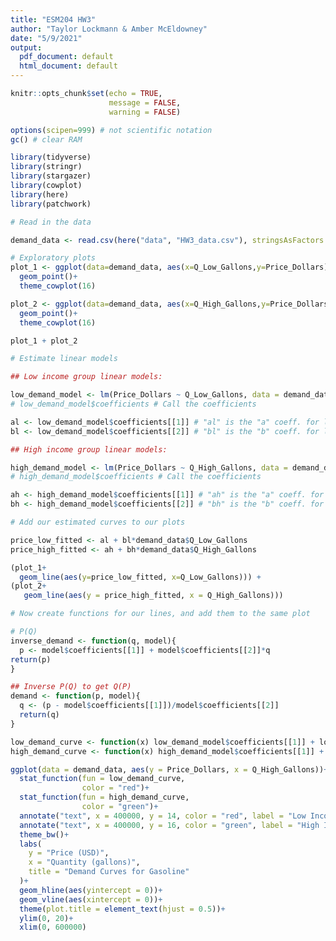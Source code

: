 ```yaml
---
title: "ESM204 HW3"
author: "Taylor Lockmann & Amber McEldowney"
date: "5/9/2021"
output:
  pdf_document: default
  html_document: default
---
```


```r
knitr::opts_chunk$set(echo = TRUE,
                      message = FALSE,
                      warning = FALSE)

options(scipen=999) # not scientific notation
gc() # clear RAM

library(tidyverse)
library(stringr)
library(stargazer)
library(cowplot)
library(here)
library(patchwork)
```

```r
# Read in the data

demand_data <- read.csv(here("data", "HW3_data.csv"), stringsAsFactors = F)

# Exploratory plots
plot_1 <- ggplot(data=demand_data, aes(x=Q_Low_Gallons,y=Price_Dollars))+
  geom_point()+
  theme_cowplot(16)

plot_2 <- ggplot(data=demand_data, aes(x=Q_High_Gallons,y=Price_Dollars))+
  geom_point()+
  theme_cowplot(16)

plot_1 + plot_2
```

```r
# Estimate linear models

## Low income group linear models:

low_demand_model <- lm(Price_Dollars ~ Q_Low_Gallons, data = demand_data)
# low_demand_model$coefficients # Call the coefficients

al <- low_demand_model$coefficients[[1]] # "al" is the "a" coeff. for low demand
bl <- low_demand_model$coefficients[[2]] # "bl" is the "b" coeff. for low demand

## High income group linear models:

high_demand_model <- lm(Price_Dollars ~ Q_High_Gallons, data = demand_data)
# high_demand_model$coefficients # Call the coefficients

ah <- high_demand_model$coefficients[[1]] # "ah" is the "a" coeff. for high demand
bh <- high_demand_model$coefficients[[2]] # "bh" is the "b" coeff. for high demand
```

```r
# Add our estimated curves to our plots

price_low_fitted <- al + bl*demand_data$Q_Low_Gallons
price_high_fitted <- ah + bh*demand_data$Q_High_Gallons

(plot_1+
  geom_line(aes(y=price_low_fitted, x=Q_Low_Gallons))) +
(plot_2+
   geom_line(aes(y = price_high_fitted, x = Q_High_Gallons)))
```

```r
# Now create functions for our lines, and add them to the same plot

# P(Q)
inverse_demand <- function(q, model){
  p <- model$coefficients[[1]] + model$coefficients[[2]]*q
return(p)
}

## Inverse P(Q) to get Q(P)
demand <- function(p, model){
  q <- (p - model$coefficients[[1]])/model$coefficients[[2]]
  return(q)
}

low_demand_curve <- function(x) low_demand_model$coefficients[[1]] + low_demand_model$coefficients[[2]]*x
high_demand_curve <- function(x) high_demand_model$coefficients[[1]] + high_demand_model$coefficients[[2]]*x

ggplot(data = demand_data, aes(y = Price_Dollars, x = Q_High_Gallons))+
  stat_function(fun = low_demand_curve,
                color = "red")+
  stat_function(fun = high_demand_curve,
                color = "green")+
  annotate("text", x = 400000, y = 14, color = "red", label = "Low Income Group")+
  annotate("text", x = 400000, y = 16, color = "green", label = "High Income Group")+
  theme_bw()+
  labs(
    y = "Price (USD)",
    x = "Quantity (gallons)",
    title = "Demand Curves for Gasoline"
  )+
  geom_hline(aes(yintercept = 0))+
  geom_vline(aes(xintercept = 0))+
  theme(plot.title = element_text(hjust = 0.5))+
  ylim(0, 20)+
  xlim(0, 600000)
```

